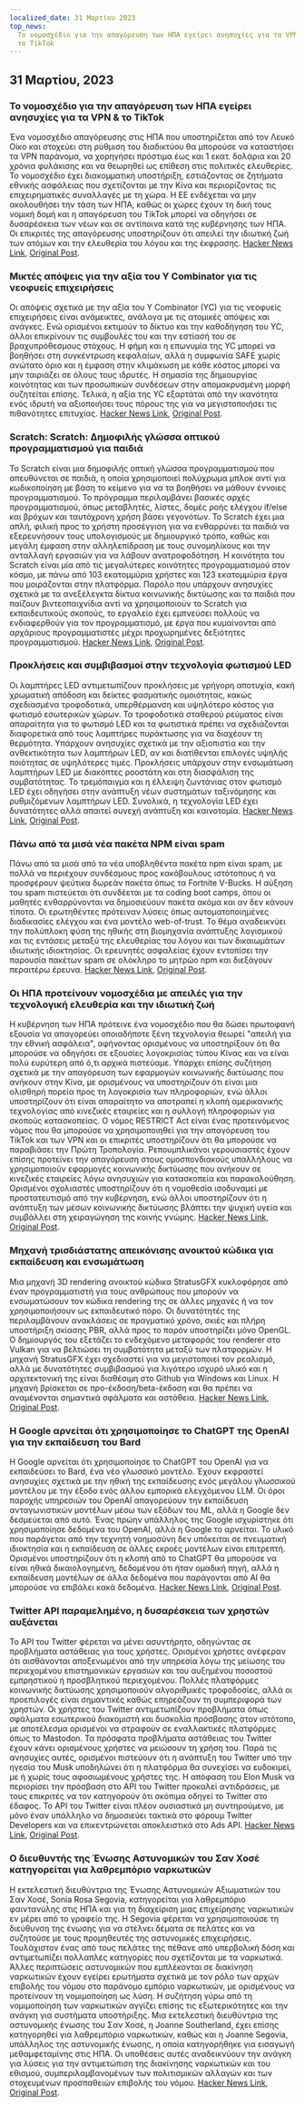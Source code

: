 ```yaml
---
localized_date: 31 Μαρτίου 2023
top_news:
  Το νομοσχέδιο για την απαγόρευση των ΗΠΑ εγείρει ανησυχίες για τα VPN &
  το TikTok
---
```




<CallToAction />

<Steps>

## 31 Μαρτίου, 2023

### Το νομοσχέδιο για την απαγόρευση των ΗΠΑ εγείρει ανησυχίες για τα VPN & το TikTok

Ένα νομοσχέδιο απαγόρευσης στις ΗΠΑ που υποστηρίζεται από τον Λευκό Οίκο και στοχεύει στη ρύθμιση του διαδικτύου θα μπορούσε να καταστήσει τα VPN παράνομα, να χορηγήσει πρόστιμα έως και 1 εκατ. δολάρια και 20 χρόνια φυλάκισης και να θεωρηθεί ως επίθεση στις πολιτικές ελευθερίες. Το νομοσχέδιο έχει διακομματική υποστήριξη, εστιάζοντας σε ζητήματα εθνικής ασφάλειας που σχετίζονται με την Κίνα και περιορίζοντας τις επιχειρηματικές συναλλαγές με τη χώρα. Η ΕΕ ενδέχεται να μην ακολουθήσει την τάση των ΗΠΑ, καθώς οι χώρες έχουν τη δική τους νομική δομή και η απαγόρευση του TikTok μπορεί να οδηγήσει σε δυσαρέσκεια των νέων και σε αντίποινα κατά της κυβέρνησης των ΗΠΑ. Οι επικριτές της απαγόρευσης υποστηρίζουν ότι απειλεί την ιδιωτική ζωή των ατόμων και την ελευθερία του λόγου και της έκφρασης.
[Hacker News Link](http://news.ycombinator.com/item?id=35366955), [Original Post](https://www.youtube.com/watch?v=FWQGA_n5Z4M).

### Μικτές απόψεις για την αξία του Y Combinator για τις νεοφυείς επιχειρήσεις

Οι απόψεις σχετικά με την αξία του Y Combinator (YC) για τις νεοφυείς επιχειρήσεις είναι ανάμεικτες, ανάλογα με τις ατομικές απόψεις και ανάγκες. Ενώ ορισμένοι εκτιμούν το δίκτυο και την καθοδήγηση του YC, άλλοι επικρίνουν τις συμβουλές του και την εστίασή του σε βραχυπρόθεσμους στόχους. Η φήμη και η επωνυμία της YC μπορεί να βοηθήσει στη συγκέντρωση κεφαλαίων, αλλά η συμφωνία SAFE χωρίς ανώτατο όριο και η έμφαση στην κλιμάκωση με κάθε κόστος μπορεί να μην ταιριάζει σε όλους τους ιδρυτές. Η σημασία της δημιουργίας κοινότητας και των προσωπικών συνδέσεων στην απομακρυσμένη μορφή συζητείται επίσης. Τελικά, η αξία της YC εξαρτάται από την ικανότητα ενός ιδρυτή να αξιοποιήσει τους πόρους της για να μεγιστοποιήσει τις πιθανότητες επιτυχίας.
[Hacker News Link](http://news.ycombinator.com/item?id=35373019), [Original Post](https://acecreamu.substack.com/p/is-y-combinator-worth-the-money).

### Scratch: Scratch: Δημοφιλής γλώσσα οπτικού προγραμματισμού για παιδιά

Το Scratch είναι μια δημοφιλής οπτική γλώσσα προγραμματισμού που απευθύνεται σε παιδιά, η οποία χρησιμοποιεί πολύχρωμα μπλοκ αντί για κωδικοποίηση με βάση το κείμενο για να τα βοηθήσει να μάθουν έννοιες προγραμματισμού. Το πρόγραμμα περιλαμβάνει βασικές αρχές προγραμματισμού, όπως μεταβλητές, λίστες, δομές ροής ελέγχου if/else και βρόχων και ταυτόχρονη χρήση βάσει γεγονότων. Το Scratch έχει μια απλή, φιλική προς το χρήστη προσέγγιση για να ενθαρρύνει τα παιδιά να εξερευνήσουν τους υπολογισμούς με δημιουργικό τρόπο, καθώς και μεγάλη έμφαση στην αλληλεπίδραση με τους συνομηλίκους και την ανταλλαγή εργασιών για να λάβουν ανατροφοδότηση. Η κοινότητα του Scratch είναι μία από τις μεγαλύτερες κοινότητες προγραμματισμού στον κόσμο, με πάνω από 103 εκατομμύρια χρήστες και 123 εκατομμύρια έργα που μοιράζονται στην πλατφόρμα. Παρόλο που υπάρχουν ανησυχίες σχετικά με τα ανεξέλεγκτα δίκτυα κοινωνικής δικτύωσης και τα παιδιά που παίζουν βιντεοπαιχνίδια αντί να χρησιμοποιούν το Scratch για εκπαιδευτικούς σκοπούς, το εργαλείο έχει εμπνεύσει πολλούς να ενδιαφερθούν για τον προγραμματισμό, με έργα που κυμαίνονται από αρχάριους προγραμματιστές μέχρι προχωρημένες δεξιότητες προγραμματισμού.
[Hacker News Link](http://news.ycombinator.com/item?id=35373052), [Original Post](https://scratch.mit.edu/about).

### Προκλήσεις και συμβιβασμοί στην τεχνολογία φωτισμού LED

Οι λαμπτήρες LED αντιμετωπίζουν προκλήσεις με γρήγορη αποτυχία, κακή χρωματική απόδοση και δείκτες φασματικής ομοιότητας, κακώς σχεδιασμένα τροφοδοτικά, υπερθέρμανση και υψηλότερο κόστος για φωτισμό εσωτερικών χώρων. Τα τροφοδοτικά σταθερού ρεύματος είναι απαραίτητα για το φωτισμό LED και τα φωτιστικά πρέπει να σχεδιάζονται διαφορετικά από τους λαμπτήρες πυράκτωσης για να διαχέουν τη θερμότητα. Υπάρχουν ανησυχίες σχετικά με την αξιοπιστία και την ανθεκτικότητα των λαμπτήρων LED, αν και διατίθενται επιλογές υψηλής ποιότητας σε υψηλότερες τιμές. Προκλήσεις υπάρχουν στην ενσωμάτωση λαμπτήρων LED με διακόπτες ροοστάτη και στη διασφάλιση της συμβατότητας. Το τρεμόπαιγμα και η έλλειψη ζωντάνιας στον φωτισμό LED έχει οδηγήσει στην ανάπτυξη νέων συστημάτων ταξινόμησης και ρυθμιζόμενων λαμπτήρων LED. Συνολικά, η τεχνολογία LED έχει δυνατότητες αλλά απαιτεί συνεχή ανάπτυξη και καινοτομία.
[Hacker News Link](http://news.ycombinator.com/item?id=35371750), [Original Post](https://nymag.com/strategist/article/led-light-bulbs-investigation.html).

### Πάνω από τα μισά νέα πακέτα NPM είναι spam

Πάνω από τα μισά από τα νέα υποβληθέντα πακέτα npm είναι spam, με πολλά να περιέχουν συνδέσμους προς κακόβουλους ιστότοπους ή να προσφέρουν ψεύτικα δωρεάν πακέτα όπως τα Fortnite V-Bucks. Η αύξηση του spam πιστεύεται ότι συνδέεται με τα coding boot camps, όπου οι μαθητές ενθαρρύνονται να δημοσιεύουν πακέτα ακόμα και αν δεν κάνουν τίποτα. Οι ερωτηθέντες πρότειναν λύσεις όπως αυτοματοποιημένες διαδικασίες ελέγχου και ένα μοντέλο web-of-trust. Το θέμα αναδεικνύει την πολύπλοκη φύση της ηθικής στη βιομηχανία ανάπτυξης λογισμικού και τις εντάσεις μεταξύ της ελευθερίας του λόγου και των δικαιωμάτων ιδιωτικής ιδιοκτησίας. Οι ερευνητές ασφαλείας έχουν εντοπίσει την παρουσία πακέτων spam σε ολόκληρο το μητρώο npm και διεξάγουν περαιτέρω έρευνα.
[Hacker News Link](http://news.ycombinator.com/item?id=35370728), [Original Post](https://blog.sandworm.dev/one-in-two-new-npm-packages-is-seo-spam-right-now).

### Οι ΗΠΑ προτείνουν νομοσχέδια με απειλές για την τεχνολογική ελευθερία και την ιδιωτική ζωή

Η κυβέρνηση των ΗΠΑ πρότεινε ένα νομοσχέδιο που θα δώσει πρωτοφανή εξουσία να απαγορεύει οποιαδήποτε ξένη τεχνολογία θεωρεί "απειλή για την εθνική ασφάλεια", αφήνοντας ορισμένους να υποστηρίξουν ότι θα μπορούσε να οδηγήσει σε εξουσίες λογοκρισίας τύπου Κίνας και να είναι πολύ ευρύτερη από ό,τι αρχικά πιστεύαμε. Υπάρχει επίσης συζήτηση σχετικά με την απαγόρευση των εφαρμογών κοινωνικής δικτύωσης που ανήκουν στην Κίνα, με ορισμένους να υποστηρίζουν ότι είναι μια ολισθηρή πορεία προς τη λογοκρισία των πληροφοριών, ενώ άλλοι υποστηρίζουν ότι είναι απαραίτητο να αποτραπεί η κλοπή αμερικανικής τεχνολογίας από κινεζικές εταιρείες και η συλλογή πληροφοριών για σκοπούς κατασκοπείας. Ο νόμος RESTRICT Act είναι ένας προτεινόμενος νόμος που θα μπορούσε να χρησιμοποιηθεί για την απαγόρευση του TikTok και των VPN και οι επικριτές υποστηρίζουν ότι θα μπορούσε να παραβιάσει την Πρώτη Τροπολογία. Ρεπουμπλικάνοι γερουσιαστές έχουν επίσης προτείνει την απαγόρευση στους ομοσπονδιακούς υπαλλήλους να χρησιμοποιούν εφαρμογές κοινωνικής δικτύωσης που ανήκουν σε κινεζικές εταιρείες λόγω ανησυχιών για κατασκοπεία και παρακολούθηση. Ορισμένοι σχολιαστές υποστηρίζουν ότι η νομοθεσία ισοδυναμεί με προστατευτισμό από την κυβέρνηση, ενώ άλλοι υποστηρίζουν ότι η ανάπτυξη των μέσων κοινωνικής δικτύωσης βλάπτει την ψυχική υγεία και συμβάλλει στη χειραγώγηση της κοινής γνώμης.
[Hacker News Link](http://news.ycombinator.com/item?id=35369075), [Original Post](https://www.vice.com/en/article/4a3ddb/restrict-act-insanely-broad-ban-tiktok-vpns).

### Μηχανή τρισδιάστατης απεικόνισης ανοικτού κώδικα για εκπαίδευση και ενσωμάτωση

Μια μηχανή 3D rendering ανοικτού κώδικα StratusGFX κυκλοφόρησε από έναν προγραμματιστή για τους ανθρώπους που μπορούν να ενσωματώσουν τον κώδικα rendering της σε άλλες μηχανές ή να τον χρησιμοποιήσουν ως εκπαιδευτικό πόρο. Οι δυνατότητές της περιλαμβάνουν ανακλάσεις σε πραγματικό χρόνο, σκιές και πλήρη υποστήριξη σκίασης PBR, αλλά προς το παρόν υποστηρίζει μόνο OpenGL. Ο δημιουργός του εξετάζει το ενδεχόμενο μεταφοράς του renderer στο Vulkan για να βελτιώσει τη συμβατότητα μεταξύ των πλατφορμών. Η μηχανή StratusGFX έχει σχεδιαστεί για να μεγιστοποιεί τον ρεαλισμό, αλλά με δυνατότητες συμβιβασμού για λιγότερο ισχυρό υλικό και η αρχιτεκτονική της είναι διαθέσιμη στο Github για Windows και Linux. Η μηχανή βρίσκεται σε προ-έκδοση/beta-έκδοση και θα πρέπει να αναμένονται σημαντικά σφάλματα και αστάθεια.
[Hacker News Link](http://news.ycombinator.com/item?id=35370284), [Original Post](https://github.com/KTStephano/StratusGFX).

### Η Google αρνείται ότι χρησιμοποίησε το ChatGPT της OpenAI για την εκπαίδευση του Bard

Η Google αρνείται ότι χρησιμοποίησε το ChatGPT του OpenAI για να εκπαιδεύσει το Bard, ένα νέο γλωσσικό μοντέλο. Έχουν εκφραστεί ανησυχίες σχετικά με την ηθική της εκπαίδευσης ενός μεγάλου γλωσσικού μοντέλου με την έξοδο ενός άλλου εμπορικά ελεγχόμενου LLM. Οι όροι παροχής υπηρεσιών του OpenAI απαγορεύουν την εκπαίδευση ανταγωνιστικών μοντέλων μέσω των εξόδων του ML, αλλά η Google δεν δεσμεύεται από αυτό. Ένας πρώην υπάλληλος της Google ισχυρίστηκε ότι χρησιμοποίησε δεδομένα του OpenAI, αλλά η Google το αρνείται. Το υλικό που παράγεται από την τεχνητή νοημοσύνη δεν υπόκειται σε πνευματική ιδιοκτησία και η εκπαίδευση σε άλλες εκροές μοντέλων είναι επιτρεπτή. Ορισμένοι υποστηρίζουν ότι η κλοπή από το ChatGPT θα μπορούσε να είναι ηθικά δικαιολογημένη, δεδομένου ότι ήταν ομαδική πηγή, αλλά η εκπαίδευση μοντέλων σε άλλα δεδομένα που παράγονται από AI θα μπορούσε να επιβάλει κακά δεδομένα.
[Hacker News Link](http://news.ycombinator.com/item?id=35370915), [Original Post](https://twitter.com/steventey/status/1641267979399704576).

### Twitter API παραμελημένο, η δυσαρέσκεια των χρηστών αυξάνεται

Το API του Twitter φέρεται να μένει ασυντήρητο, οδηγώντας σε προβλήματα αστάθειας για τους χρήστες. Ορισμένοι χρήστες ανέφεραν ότι αισθάνονται αποξενωμένοι από την υπηρεσία λόγω της μείωσης του περιεχομένου επιστημονικών εργασιών και του αυξημένου ποσοστού εμπρηστικού ή προσβλητικού περιεχομένου. Πολλές πλατφόρμες κοινωνικής δικτύωσης χρησιμοποιούν αλγοριθμικές τροφοδοσίες, αλλά οι προεπιλογές είναι σημαντικές καθώς επηρεάζουν τη συμπεριφορά των χρηστών. Οι χρήστες του Twitter αντιμετωπίζουν προβλήματα όπως σφάλματα εσωτερικού διακομιστή και δυσκολία πρόσβασης στον ιστότοπο, με αποτέλεσμα ορισμένοι να στραφούν σε εναλλακτικές πλατφόρμες όπως το Mastodon. Τα πρόσφατα προβλήματα αστάθειας του Twitter έχουν κάνει ορισμένους χρήστες να μειώσουν τη χρήση του. Παρά τις ανησυχίες αυτές, ορισμένοι πιστεύουν ότι η ανάπτυξη του Twitter υπό την ηγεσία του Musk υποδηλώνει ότι η πλατφόρμα θα συνεχίσει να ευδοκιμεί, με ή χωρίς τους αφοσιωμένους χρήστες της. Η απόφαση του Elon Musk να περιορίσει την πρόσβαση στο API του Twitter προκαλεί αντιδράσεις, με τους επικριτές να τον κατηγορούν ότι σκόπιμα οδηγεί το Twitter στο έδαφος. Το API του Twitter είναι πλέον ουσιαστικά μη συντηρούμενο, με μόνο έναν υπάλληλο να δημοσιεύει τακτικά στο φόρουμ Twitter Developers και να επικεντρώνεται αποκλειστικά στο Ads API.
[Hacker News Link](http://news.ycombinator.com/item?id=35370152), [Original Post](https://snarfed.org/the-twitter-api-is-now-effectively-unmaintained).

### Ο διευθυντής της Ένωσης Αστυνομικών του Σαν Χοσέ κατηγορείται για λαθρεμπόριο ναρκωτικών

Η εκτελεστική διευθύντρια της Ένωσης Αστυνομικών Αξιωματικών του Σαν Χοσέ, Sonia Rosa Segovia, κατηγορείται για λαθρεμπόριο φαιντανύλης στις ΗΠΑ και για τη διαχείριση μιας επιχείρησης ναρκωτικών εν μέρει από το γραφείο της. Η Segovia φέρεται να χρησιμοποιούσε τη διεύθυνση της ένωσης για να στέλνει δέματα σε πελάτες και να συζητούσε με τους προμηθευτές της αστυνομικές επιχειρήσεις. Τουλάχιστον ένας από τους πελάτες της πέθανε από υπερβολική δόση και αντιμετωπίζει πολλαπλές κατηγορίες που σχετίζονται με τα ναρκωτικά. Άλλες περιπτώσεις αστυνομικών που εμπλέκονται σε διακίνηση ναρκωτικών έχουν εγείρει ερωτήματα σχετικά με τον ρόλο των αρχών επιβολής του νόμου στο παράνομο εμπόριο ναρκωτικών, με ορισμένους να προτείνουν τη νομιμοποίηση ως λύση. Η συζήτηση γύρω από τη νομιμοποίηση των ναρκωτικών αγγίζει επίσης τις εξωτερικότητες και την ανάγκη για συστήματα υποστήριξης. Μια εκτελεστική διευθύντρια της αστυνομικής ένωσης του Σαν Χοσέ, η Joanne Southerland, έχει επίσης κατηγορηθεί για λαθρεμπόριο ναρκωτικών, καθώς και η Joanne Segovia, υπάλληλος της αστυνομικής ένωσης, η οποία κατηγορήθηκε για εισαγωγή μεθαμφεταμίνης στις ΗΠΑ. Οι υποθέσεις αυτές αναδεικνύουν την ανάγκη για λύσεις για την αντιμετώπιση της διακίνησης ναρκωτικών και του εθισμού, συμπεριλαμβανομένων των πολιτισμικών αλλαγών και των στοχευμένων προσπαθειών επιβολής του νόμου.
[Hacker News Link](http://news.ycombinator.com/item?id=35376488), [Original Post](https://www.washingtonexaminer.com/news/crime/san-jose-police-union-director-smuggle-fentanyl-charge).

</Steps>

